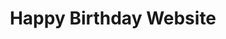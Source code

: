 ---
title: "Happy Birthday Website"
publishedAt: "2025-04-23"
summary: "เว็บไซต์อวยพรวันเกิดที่ทำให้แฟน ใช้ Next.JS / Tailwind CSS / MUI / Swiper"
images:
  - "/images/projects/website/ice-bd-pass.png"
  - "/images/projects/website/ice-index.png"
  - "/images/projects/website/ice-wish.png"
link: "https://iicxeryy-bday.jittiphat.site"
links: "https://github.com/Jittiphatz/Happy-Birthday-to-my-gf"
---